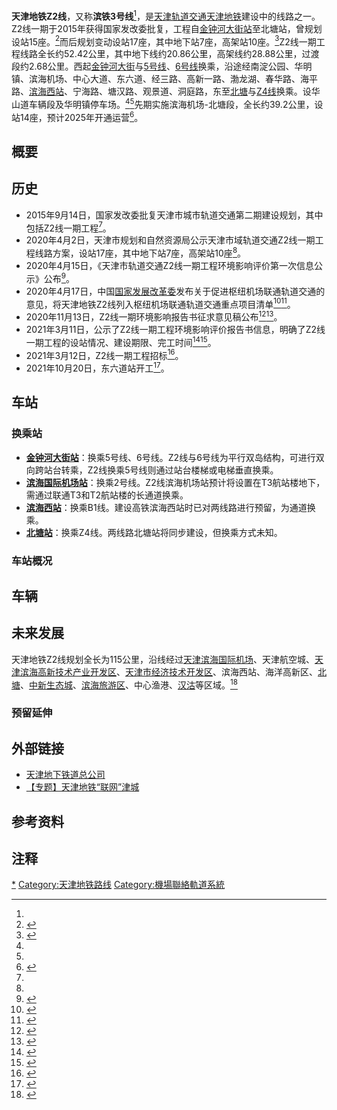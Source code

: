 {{noteTA
|G1=Transport}}
{{Infobox rail system-route
| name        = 天津地铁Z2线
| code_name   = Z2线
| other_name  = 滨铁3号线
| color       = {{天津轨道交通颜色|Z2}}
| logo        = 
| logo_width  = 
| image       = 
| image_width = 265px
| image_alt   =
| caption     = 
| locale      = {{CHN}}[[天津市|天津市]][[滨海新区|滨海新区]]、[[东丽区|东丽区]]、[[河北区|河北区]]
| type        = [[地铁|地铁]]
| system      = [[天津地铁|天津地铁]]
| status      = 建设中
| start       = {{站|金钟河大街}}
| end         = {{站|北塘||地铁}}
| routes      = 
| character   = 地下、地面、高架
| linelength  = {{convert|52.42|km|mi|abbr=on}}<ref name=hp1 />
| tracklength =
| speed       = 最高120公里/小時<ref name=hp2 />
| tracks      = 2条
| stations    = 17座
| gauge       = {{标准轨}}
| minradius   = 
| maxgrade    = 
| elevation   = 
| electrification = [[直流电|DC]] 1500V，[[接触网供电|接触网]]<ref name=hp2 />
| block_signal = 
| signalling  = 
| depot       = 
| stock       = 
| fleet_size  = 6节[[城市轨道交通列车车型#中国大陆|A型车]]<ref name=hp2 />
| planopen    = <!--{{Start date and age|2025|12|31}}-->
| lastextension = 
| close       = 
| daily_ridership = 
| owner       = [[天津城市基础设施建设投资集团|天津城市基础设施建设投资集团]]
| operator    = <!--[[天津滨海快速交通发展有限公司|天津滨海快速交通发展有限公司]]-->
| website     =
| map         = {{天津地铁Z2线RDT}}
| map_state   = collapsed
}}
{{TJ Future infrastructure}}{{future public transportation}}
'''天津地铁Z2线'''，又称'''滨铁3号线'''<ref name=enorth1 />，是[[天津轨道交通|天津轨道交通]][[天津地铁|天津地铁]]建设中的线路之一。Z2线一期于2015年获得国家发改委批复，工程自[[金钟河大街站|金钟河大街站]]至北塘站，曾规划设站15座。<ref name=ndrc2015>{{cite web|url=http://zfxxgk.ndrc.gov.cn/web/fileread.jsp?id=176|title=国家发展改革委关于天津市城市轨道交通第二期建设规划（2015～2020年）的批复|date=2015-09-14|access-date=2020-08-26|archive-date=2021-01-18|archive-url=https://web.archive.org/web/20210118123054/https://zfxxgk.ndrc.gov.cn/web/fileread.jsp?id=176|dead-url=no}}</ref>而后规划变动设站17座，其中地下站7座，高架站10座。<ref name=20200402天津规自>{{cite web |title=天津市域轨道交通Z2线一期工程线路方案公示 |url=http://ghhzrzy.tj.gov.cn/news.aspx?id=1023399 |website=天津市规划和自然资源局 |date=2020-04-02 |accessdate=2020-04-02 }}{{Dead link|date=2020年6月 |bot=InternetArchiveBot |fix-attempted=yes }}</ref>Z2线一期工程线路全长约52.42公里，其中地下线约20.86公里，高架线约28.88公里，过渡段约2.68公里。西起[[金钟河大街站|金钟河大街]]与[[天津地铁5号线|5号线]]、[[天津地铁6号线|6号线]]换乘，沿途经南淀公园、华明镇、滨海机场、中心大道、东六道、经三路、高新一路、渤龙湖、春华路、海平路、[[滨海西站|滨海西站]]、宁海路、塘汉路、观景道、洞庭路，东至[[北塘站_(地铁)|北塘]]与[[天津地铁Z4线|Z4线]]换乘。设华山道车辆段及华明镇停车场。<ref name=hp2 /><ref name=hp1 />先期实施滨海机场-北塘段，全长约39.2公里，设站14座，预计2025年开通运营<ref name=enorth1>{{cite web|title=2025年前“滨城”轨道交通网初步形成 3条地铁“加速”通车|url=http://news.enorth.com.cn/system/2021/04/23/051305652.shtml|date=2021-04-23|access-date=2021-05-15|archive-date=2021-05-16|archive-url=https://web.archive.org/web/20210516005931/http://news.enorth.com.cn/system/2021/04/23/051305652.shtml|dead-url=no}}</ref>。

== 概要 ==
== 历史 ==
*2015年9月14日，国家发改委批复天津市城市轨道交通第二期建设规划，其中包括Z2线一期工程<ref name=ndrc2015 />。
*2020年4月2日，天津市规划和自然资源局公示天津市域轨道交通Z2线一期工程线路方案，设站17座，其中地下站7座，高架站10座<ref name=20200402天津规自/>。
*2020年4月15日，《天津市轨道交通Z2线一期工程环境影响评价第一次信息公示》公布<ref name=hp1>{{cite web|url=http://www.crlgc.com/NewWeb/NewsView.aspx?id=239&nid=2010|date=2020-04-15|title=天津市轨道交通Z2线一期工程环境影响评价第一次信息公示|access-date=2020-08-26|archive-date=2020-08-26|archive-url=https://web.archive.org/web/20200826185940/http://www.crlgc.com/NewWeb/NewsView.aspx?id=239&nid=2010|dead-url=no}}</ref>。
*2020年4月17日，中国[[国家发展改革委|国家发展改革委]]发布关于促进枢纽机场联通轨道交通的意见，将天津地铁Z2线列入枢纽机场联通轨道交通重点项目清单<ref>{{cite web |title=国家发展改革委关于 促进枢纽机场联通轨道交通的意见 |url=https://www.ndrc.gov.cn/xxgk/zcfb/tz/202004/t20200417_1225906.html |accessdate=2020-04-19 |archive-date=2020-05-06 |archive-url=https://web.archive.org/web/20200506172829/https://www.ndrc.gov.cn/xxgk/zcfb/tz/202004/t20200417_1225906.html |dead-url=no }}</ref><ref>{{cite web |title=枢纽机场联通轨道交通重点项目清单 |url=https://www.ndrc.gov.cn/xxgk/zcfb/tz/202004/P020200417327038931932.pdf |accessdate=2020-04-19 |archive-date=2021-06-06 |archive-url=https://web.archive.org/web/20210606161544/https://www.ndrc.gov.cn/xxgk/zcfb/tz/202004/P020200417327038931932.pdf }}</ref>。
*2020年11月13日，Z2线一期环境影响报告书征求意见稿公布<ref>{{cite web|url=http://www.bhjt.cn/web/contents/62/1371.html|date=2020-11-13|title=天津市轨道交通Z2线一期工程环境影响评价报告书信息公示|access-date=2020-12-02|archive-date=2020-12-02|archive-url=https://web.archive.org/web/20201202160050/http://www.bhjt.cn/web/contents/62/1371.html|dead-url=no}}</ref><ref name=hp2>{{cite web|url=http://www.bhjt.cn/web/upload/files/2020/%E9%99%84%E4%BB%B61%EF%BC%9A%E5%BE%81%E6%B1%82%E6%84%8F%E8%A7%81%E7%A8%BF.pdf|title=天津市轨道交通Z2线一期工程环境影响报告书（征求意见稿）|date=2020-11-13|archive-url=https://web.archive.org/web/20201202160243/http://www.bhjt.cn/web/upload/files/2020/%E9%99%84%E4%BB%B61%EF%BC%9A%E5%BE%81%E6%B1%82%E6%84%8F%E8%A7%81%E7%A8%BF.pdf|archive-date=2020-12-02|access-date=2020-12-02|dead-url=no}}</ref>。
*2021年3月11日，公示了Z2线一期工程环境影响评价报告书信息，明确了Z2线一期工程的设站情况、建设期限、完工时间<ref>{{cite web |author1=孙畅 |title=天津这条地铁线站点披露！2025年完工！ |url=http://news.enorth.com.cn/system/2021/03/13/051105036.shtml |website=北方网 |accessdate=2021-03-13 |archive-date=2021-03-16 |archive-url=https://web.archive.org/web/20210316224616/http://news.enorth.com.cn/system/2021/03/13/051105036.shtml |dead-url=no }}</ref><ref>{{cite web |author1=孙畅 |title=天津这条地铁线站点披露！2025年完工！ |url=http://www.tjyun.com/system/2021/03/16/051117638.shtml |website=津云 |accessdate=2021-03-13}}</ref>。
*2021年3月12日，Z2线一期工程招标<ref>{{cite web |title=350亿！天津市轨道交通Z2线一期工程（滨海机场站~北塘站）PPP招标 |url=https://www.sohu.com/a/455458388_682294 |website=搜狐网 |accessdate=2021-03-13}}</ref>。
*2021年10月20日，东六道站开工<ref>{{cite web|title=Z2线东六道站地铁正式施工！|url=https://www.sohu.com/a/496197251_121106842|website=搜狐网|date=2021-10-20|accessdate=2021-11-21|archive-date=2021-11-21|archive-url=https://web.archive.org/web/20211121044333/https://www.sohu.com/a/496197251_121106842}}</ref>。

== 车站 ==
=== 换乘站 ===
* '''[[金钟河大街站|金钟河大街站]]'''：换乘5号线、6号线。Z2线与6号线为平行双岛结构，可进行双向跨站台转乘，Z2线换乘5号线则通过站台楼梯或电梯垂直换乘。
* '''[[滨海国际机场站|滨海国际机场站]]'''：换乘2号线。Z2线滨海机场站预计将设置在T3航站楼地下，需通过联通T3和T2航站楼的长通道换乘。
* '''[[滨海西站|滨海西站]]'''：换乘B1线。建设高铁滨海西站时已对两线路进行预留，为通道换乘。
* '''[[北塘站_(地铁)|北塘站]]'''：换乘Z4线。两线路北塘站将同步建设，但换乘方式未知。

=== 车站概况 ===
{{天津地铁Z2线车站列表|nocat}}

==车辆==
== 未来发展 ==
天津地铁Z2线规划全长为115公里，沿线经过[[天津滨海国际机场|天津滨海国际机场]]、天津航空城、[[天津滨海高新技术产业开发区|天津滨海高新技术产业开发区]]、[[天津市经济技术开发区|天津市经济技术开发区]]、滨海西站、海洋高新区、[[北塘|北塘]]、[[中新生态城|中新生态城]]、[[滨海旅游区|滨海旅游区]]、中心渔港、[[汉沽|汉沽]]等区域。<ref>{{Cite web |url=http://www.chinadaily.com.cn/dfpd/tj/2011-05/18/content_12534186_3.htm |title=津城地铁Z1线：深达31米 全程地下 |access-date=2011-05-25 |archive-date=2020-10-02 |archive-url=https://web.archive.org/web/20201002055136/https://www.chinadaily.com.cn/dfpd/tj/2011-05/18/content_12534186_3.htm |dead-url=no }}</ref>

===预留延伸===
== 外部链接 ==
* [https://web.archive.org/web/20090827003539/http://www.tjdt.cn/ 天津地下铁道总公司]
* [https://web.archive.org/web/20070905012246/http://news.enorth.com.cn/system/2006/08/09/001379965.shtml 【专题】天津地铁“联网”津城]

== 参考资料 ==
{{reflist}}
== 注释 ==
{{NoteFoot}}

{{天津地铁Z2线}}
{{天津轨道交通线路}}
{{天津轨道交通车站列表}}

[[Category:天津地铁Z2线|*]]
[[Category:天津地铁路线|Category:天津地铁路线]]
[[Category:機場聯絡軌道系統|Category:機場聯絡軌道系統]]